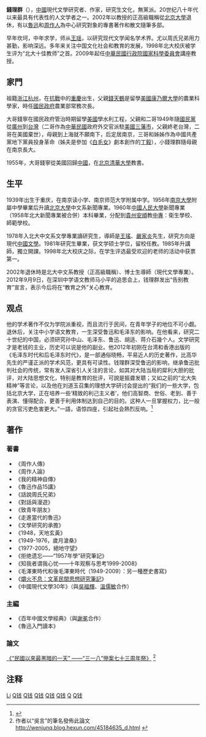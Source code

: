 {{blpsources|time=2018-12-17T19:24:59+00:00}}
'''錢理群'''（{{Bd|1939年|1月30日}}），[[中國|中國]]現代文學研究者、作家，研究生文化，無黨派。20世纪八十年代以来最具有代表性的人文学者之一。2002年以教授的正高級職稱從[[北京大學|北京大學]]退休，有以[[魯迅|魯迅]]和[[周作人|周作人]]為中心研究對象的專書著作和散文隨筆多部。

早年坎坷，中年求学，师从[[王瑶_(文学史家)|王瑶]]，以研究现代文学闻名学术界。尤以周氏兄弟用力甚勤，影响深远。多年来关注中国文化社会和教育的发展，1998年北大校庆被学生评为“北大十佳教师”之首。2009年起任[[中華民國|中華民國]][[行政院|行政院]][[國家科學委員會|國家科學委員會]]講座教授。

==家門==
祖籍[[浙江|浙江]][[杭州|杭州]]，在[[抗戰|抗戰]]中的[[重慶|重慶]]出生，父親[[錢天鶴|錢天鶴]]是留學[[美國|美國]][[康乃爾大學|康乃爾大學]]的農業科學家，時任[[國民政府|國民政府]]農業部常務次長。

大哥錢寧在國民政府管治時期留學[[美國|美國]]學水利工程，父親和二哥1949年隨[[國民黨|國民黨]]從[[廣州|廣州]]到[[台灣|台灣]]（二哥作為[[中華民國|中華民國]]政府外交官派駐[[美國|美國]][[三藩市|三藩市]]，父親終老台灣，二哥在美國棄世），母親到上海就不願南下，后定居南京，三哥和姊姊作為中國共產黨地下黨員投身革命（姊夫是參加《[[白毛女|白毛女]]》劇本創作的[[丁毅_(剧作家)|丁毅]]），小錢理群隨母親在南京長大。

1955年，大哥錢寧從美國回歸[[中國|中國]]，在[[北京|北京]][[清華大學|清華大學]]教書。

==生平==
1939年出生于重庆，在南京读小学、南京师范大学附属中学。1956年[[南京大學|南京大學]]附屬中學畢業后升讀[[北京大學|北京大學]]中文系新聞專業。1960年[[中國人民大學|中國人民大學]]新聞專業（1958年北大新聞專業被合併）本科畢業，分配到[[貴州|貴州]][[安順|安順]]教[[中專|中專]]：衛生學校、師範學校。

1978年入北大中文系文學專業讀研究生，導師是[[王瑶_(文学史家)|王瑤]]、[[嚴家炎|嚴家炎]]先生，研究方向是現代[[中國文學|中國文學]]。1981年研究生畢業，获文学硕士学位，留校任教。1985年升講師，獨立開課。1998年北大校庆之际，在学生评选最受欢迎的老师的活动中获票第一。

2002年退休時是北大中文系教授（正高級職稱）、博士生導師（現代文學專業）。2012年9月9日，在深圳中学语文教师马小平的追思会上，钱理群发出“告别教育”宣言，表示今后将在“教育之外”关心教育。

==观点==
他的学术著作不仅为学院派重视，而且流行于民间，在青年学子的地位不可小觑。退休后，关注中小学语文教育，一生深受鲁迅和毛泽东的影响。在他看来，研究二十世纪的中国，必须研究孙中山、毛泽东、鲁迅、胡适、蒋介石幾个人。文学研究才是老钱的主业，历史可以说是他的副业。他2012年初刚在台湾和香港出版的《毛泽东时代和后毛泽东时代》，是一部通俗晓畅，平易近人的历史著作，比高华先生的严谨正派的学术风范，更具有可读性。钱理群深受鲁迅的影响，继承鲁迅批判社会的传统，常有发人深省引人关注的言论，如其对大陆当局的犀利大胆的批评，对大陆思想文化，特别是教育的批评，可說是振聋发聩；又如之前的“北大失精神”等言论，以及他在刘道玉召集的理想大学研讨会提出的“我们的一些大学，包括北京大学，正在培养一些‘精致的利己主义者’，他们高智商、世俗、老到、善于表演、懂得配合，更善于利用体制达到自己的目的。这种人一旦掌握权力，比一般的贪官污吏危害更大。”一語，语惊四座，引起社会熱烈反响。<ref>{{Cite news|url=http://zqb.cyol.com/html/2012-05/03/nw.D110000zgqnb_20120503_2-03.htm|author=谢湘、堵力|title=北大清华再争状元就没有希望|publisher=中国青年报|date=2012-05-03|accessdate=2018-03-07|work=zqb.cyol.com|archive-date=2020-05-30|archive-url=https://web.archive.org/web/20200530022532/http://zqb.cyol.com/html/2012-05/03/nw.D110000zgqnb_20120503_2-03.htm|dead-url=no}}</ref>

==著作==
===著書===
*《周作人傳》
*《周作人論》
*《我的精神自傳》
*《魯迅作品15講》
*《話說周氏兄弟》
*《對話與漫遊》
*《致青年朋友》
*《走進當代的魯迅》
*《文學研究的承擔》
*《1948，天地玄黃》
*《1949-1976，歲月滄桑》
*《1977-2005，絕地守望》
*《拒绝遗忘——“1957年學”研究筆記》
*《知我者谓我心忧——十年观察与思考1999-2008》
*《毛澤東時代和後毛澤東時代（1949-2009）：另一種歷史書寫》
*《[[爝火不息：文革民間思想研究筆記|爝火不息：文革民間思想研究筆記]]》
*《中國現代文學30年》（與[[吳福輝|吳福輝]]、[[溫儒敏|溫儒敏]]合作）

===主編===
*《百年中國文學經典》（與[[謝冕|謝冕]]合作）
*《魯迅入門讀本》

===論文===
[http://www.cuhk.edu.hk/ics/21c/media/articles/c053-199904018.pdf 《“民國以來最黑暗的一天” ——“三一八”慘案七十三周年祭》] {{Wayback|url=http://www.cuhk.edu.hk/ics/21c/media/articles/c053-199904018.pdf |date=20190715034018 }}<ref>作者以“吳言”的筆名發佈此論文 http://wenjunq.blog.hexun.com/45184635_d.html {{Wayback|url=http://wenjunq.blog.hexun.com/45184635_d.html |date=20190701134703 }}</ref>

==注释==
{{reflist}}
{{Authority control}}
[[Category:钱姓|Li]]
[[Category:杭州人|Q钱]]
[[Category:重庆人|Q钱]]
[[Category:中国文学评论家|Q钱]]
[[Category:中国文学理论家|Q钱]]
[[Category:北京大学校友|Q钱]]
[[Category:中國人民大學校友|Q]]
[[Category:北京大學教授|Q钱]]